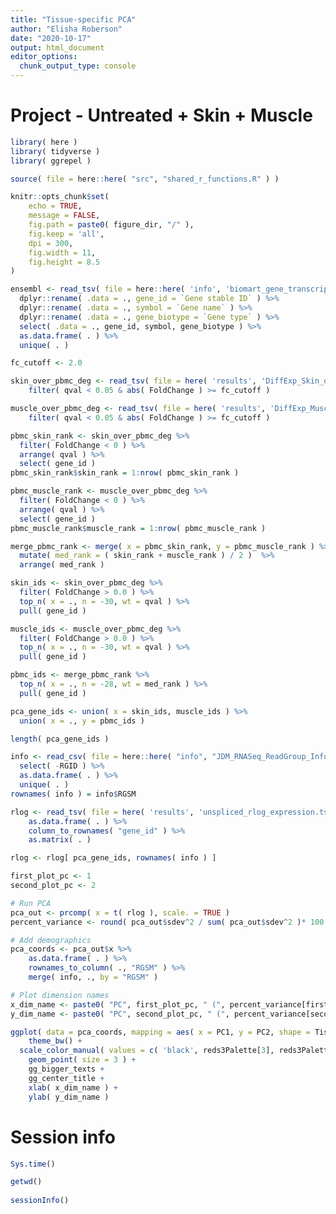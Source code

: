 ```yaml
---
title: "Tissue-specific PCA"
author: "Elisha Roberson"
date: "2020-10-17"
output: html_document
editor_options: 
  chunk_output_type: console
---
```


# Project - Untreated + Skin + Muscle

```r
library( here )
library( tidyverse )
library( ggrepel )
```

```r
source( file = here::here( "src", "shared_r_functions.R" ) )
```

```r
knitr::opts_chunk$set(
	echo = TRUE,
	message = FALSE,
	fig.path = paste0( figure_dir, "/" ),
	fig.keep = 'all',
	dpi = 300,
	fig.width = 11,
	fig.height = 8.5
)
```

```r
ensembl <- read_tsv( file = here::here( 'info', 'biomart_gene_transcript_map.txt.gz' ), col_names = TRUE ) %>%
  dplyr::rename( .data = ., gene_id = `Gene stable ID` ) %>%
  dplyr::rename( .data = ., symbol = `Gene name` ) %>%
  dplyr::rename( .data = ., gene_biotype = `Gene type` ) %>%
  select( .data = ., gene_id, symbol, gene_biotype ) %>%
  as.data.frame( . ) %>%
  unique( . )
```

```r
fc_cutoff <- 2.0
```

```r
skin_over_pbmc_deg <- read_tsv( file = here( 'results', 'DiffExp_Skin_over_PBMC.tsv' ) ) %>%
	filter( qval < 0.05 & abs( FoldChange ) >= fc_cutoff )

muscle_over_pbmc_deg <- read_tsv( file = here( 'results', 'DiffExp_Muscle_over_PBMC.tsv' ) ) %>%
	filter( qval < 0.05 & abs( FoldChange ) >= fc_cutoff )

pbmc_skin_rank <- skin_over_pbmc_deg %>%
  filter( FoldChange < 0 ) %>%
  arrange( qval ) %>%
  select( gene_id )
pbmc_skin_rank$skin_rank = 1:nrow( pbmc_skin_rank )

pbmc_muscle_rank <- muscle_over_pbmc_deg %>%
  filter( FoldChange < 0 ) %>%
  arrange( qval ) %>%
  select( gene_id )
pbmc_muscle_rank$muscle_rank = 1:nrow( pbmc_muscle_rank )

merge_pbmc_rank <- merge( x = pbmc_skin_rank, y = pbmc_muscle_rank ) %>%
  mutate( med_rank = ( skin_rank + muscle_rank ) / 2 )  %>%
  arrange( med_rank )

skin_ids <- skin_over_pbmc_deg %>%
  filter( FoldChange > 0.0 ) %>%
  top_n( x = ., n = -30, wt = qval ) %>%
  pull( gene_id )

muscle_ids <- muscle_over_pbmc_deg %>%
  filter( FoldChange > 0.0 ) %>%
  top_n( x = ., n = -30, wt = qval ) %>%
  pull( gene_id )

pbmc_ids <- merge_pbmc_rank %>%
  top_n( x = ., n = -28, wt = med_rank ) %>%
  pull( gene_id )

pca_gene_ids <- union( x = skin_ids, muscle_ids ) %>%
  union( x = ., y = pbmc_ids )

length( pca_gene_ids )
```

```r
info <- read_csv( file = here::here( "info", "JDM_RNASeq_ReadGroup_Info.csv" ) ) %>%
  select( -RGID ) %>%
  as.data.frame( . ) %>%
  unique( . )
rownames( info ) = info$RGSM
```

```r
rlog <- read_tsv( file = here( 'results', 'unspliced_rlog_expression.tsv.gz' ), col_names = TRUE, col_types = cols( .default = 'd', gene_id = 'c' ) ) %>%
	as.data.frame( . ) %>%
	column_to_rownames( "gene_id" ) %>%
	as.matrix( . )

rlog <- rlog[ pca_gene_ids, rownames( info ) ]
```

```r
first_plot_pc <- 1
second_plot_pc <- 2

# Run PCA
pca_out <- prcomp( x = t( rlog ), scale. = TRUE )
percent_variance <- round( pca_out$sdev^2 / sum( pca_out$sdev^2 )* 100.0, 2 )

# Add demographics
pca_coords <- pca_out$x %>%
	as.data.frame( . ) %>%
	rownames_to_column( ., "RGSM" ) %>%
	merge( info, ., by = "RGSM" )

# Plot dimension names
x_dim_name <- paste0( "PC", first_plot_pc, " (", percent_variance[first_plot_pc], "%)" )
y_dim_name <- paste0( "PC", second_plot_pc, " (", percent_variance[second_plot_pc], "%)" )

ggplot( data = pca_coords, mapping = aes( x = PC1, y = PC2, shape = Tissue, colour = Tissue ) ) +
	theme_bw() +
  scale_color_manual( values = c( 'black', reds3Palette[3], reds3Palette[2] ) ) +
	geom_point( size = 3 ) +
	gg_bigger_texts +
	gg_center_title +
	xlab( x_dim_name ) +
	ylab( y_dim_name )
```

# Session info
```r
Sys.time()

getwd()
  
sessionInfo()
```
